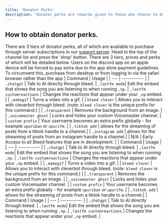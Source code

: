 ```yaml
---
title: 'Donator Perks'
description: 'Donator perks are rewards given to those who choose to donate to Bleed.'
---
```

## How to obtain donator perks.
There are 3 tiers of donator perks, all of which are available to purchase through server subscriptions in our [support server](https://discord.gg/bleed). Head to the top of the channel list and press the 'shop' button. There are 3 tiers, prices and perks of which will be detailed below. 
<Warning>Users on the discord app on an apple device will be forced to pay extra due to the app store payment guidelines. To circumvent this, purchase from desktop or from logging in via the safari browser rather than the app</Warning>
<Tabs>
  <Tab title="Tier 3 - $24.99">
| Command | Usage |
| --- | ----------- |
| `,chatgpt` | Talk to AI directly through bleed. 
| `,lastfm mode`| Edit the embed that shows the song you are listening to when running `,np`.
| `,lastfm customreactions` | Changes the reactions that appear under your `,np` embed. |
| `,makegif` | Turns a video into a gif. |
| `bleed clever` | Allows you to interact with cleverbot through bleed. (note: `bleed clever` is the unique prefix for this command.) |
| `,transparent` | Removes the background from an image. |
| `,voicemaster ghost` | Locks and hides your custom Voicemaster channel. |
| `custom prefix` | Your username becomes an extra prefix globally - for example `upuriban` or `upurifm`. |
| `,tiktok add` | allows for the streaming of posts from a tiktok handle to a channel.|
| `,instagram add` | allows for the streaming of posts from an instagram handle to a channel.|
| N/A | Early Access to all Bleed features that are in development. |
  </Tab>
  <Tab title="Tier 2 - $9.99">
| Command | Usage |
| --- | ----------- |
| `,chatgpt` | Talk to AI directly through bleed. 
| `,lastfm mode`| Edit the embed that shows the song you are listening to when running `,np`.
| `,lastfm customreactions` | Changes the reactions that appear under your `,np` embed. |
| `,makegif` | Turns a video into a gif. |
| `bleed clever` | Allows you to interact with cleverbot through bleed. (note: `bleed clever` is the unique prefix for this command.) |
| `,transparent` | Removes the background from an image. |
| `,voicemaster ghost` | Locks and hides your custom Voicemaster channel. |
| `custom prefix` | Your username becomes an extra prefix globally - for example `upuriban` or `upurifm`. |
| `,tiktok add` | allows for the streaming of posts from a tiktok handle to a channel.|
  </Tab>
  <Tab title="Tier 1 - $4.99">
| Command | Usage |
| --- | ----------- |
| `,chatgpt` | Talk to AI directly through bleed. 
| `,lastfm mode`| Edit the embed that shows the song you are listening to when running `,np`.
| `,lastfm customreactions` | Changes the reactions that appear under your `,np` embed. |
  </Tab>
</Tabs>




